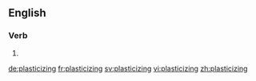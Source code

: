 ==English==

===Verb===
{{head|en|present participle}}

# {{present participle of|plasticize|lang=en}}

[[de:plasticizing]]
[[fr:plasticizing]]
[[sv:plasticizing]]
[[vi:plasticizing]]
[[zh:plasticizing]]